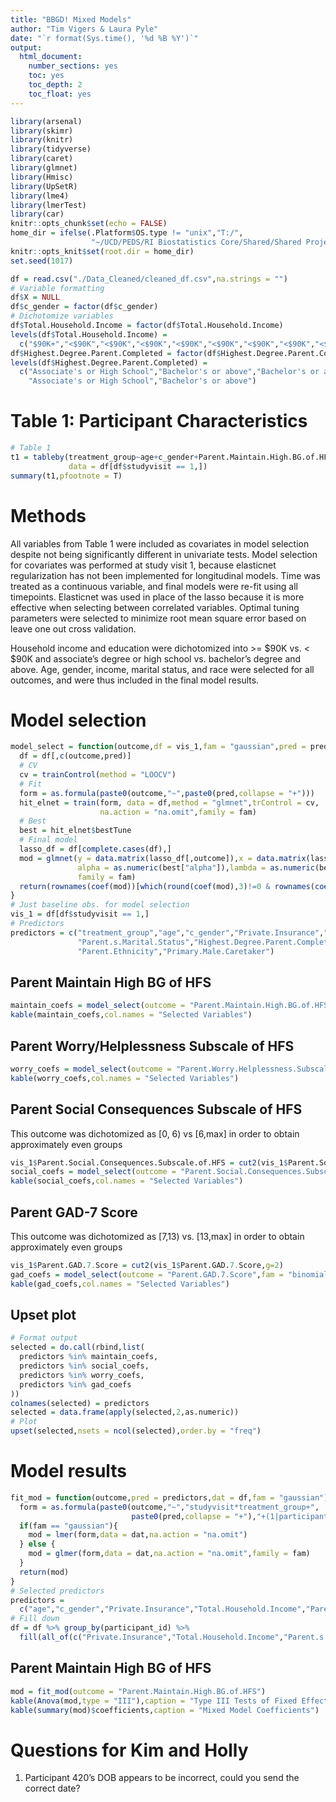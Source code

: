 ```yaml
---
title: "BBGD! Mixed Models"
author: "Tim Vigers & Laura Pyle"
date: "`r format(Sys.time(), '%d %B %Y')`"
output:
  html_document:
    number_sections: yes
    toc: yes
    toc_depth: 2
    toc_float: yes
---
```


```r
library(arsenal)
library(skimr)
library(knitr)
library(tidyverse)
library(caret)
library(glmnet)
library(Hmisc)
library(UpSetR)
library(lme4)
library(lmerTest)
library(car)
knitr::opts_chunk$set(echo = FALSE)
home_dir = ifelse(.Platform$OS.type != "unix","T:/",
                  "~/UCD/PEDS/RI Biostatistics Core/Shared/Shared Projects/Laura/BDC/Projects/Kim Driscoll/Bring BG Down/")
knitr::opts_knit$set(root.dir = home_dir)
set.seed(1017)
```

```r
df = read.csv("./Data_Cleaned/cleaned_df.csv",na.strings = "")
# Variable formatting
df$X = NULL
df$c_gender = factor(df$c_gender)
# Dichotomize variables
df$Total.Household.Income = factor(df$Total.Household.Income)
levels(df$Total.Household.Income) = 
  c("$90K+","<$90K","<$90K","<$90K","<$90K","<$90K","<$90K","<$90K","<$90K","$90K+","<$90K")
df$Highest.Degree.Parent.Completed = factor(df$Highest.Degree.Parent.Completed)
levels(df$Highest.Degree.Parent.Completed) = 
  c("Associate's or High School","Bachelor's or above","Bachelor's or above",
    "Associate's or High School","Bachelor's or above")
```

# Table 1: Participant Characteristics

```r
# Table 1
t1 = tableby(treatment_group~age+c_gender+Parent.Maintain.High.BG.of.HFS+Parent.Worry.Helplessness.Subscale.of.HFS+Parent.Social.Consequences.Subscale.of.HFS+Parent.GAD.7.Score+Private.Insurance+fe(Total.Household.Income)+fe(Parent.s.Marital.Status)+fe(Highest.Degree.Parent.Completed)+fe(Parent.Race)+fe(Parent.Ethnicity)+fe(Primary.Male.Caretaker),
             data = df[df$studyvisit == 1,])
summary(t1,pfootnote = T)
```

# Methods

All variables from Table 1 were included as covariates in model selection despite not being significantly different in univariate tests. Model selection for covariates was performed at study visit 1, because elasticnet regularization has not been implemented for longitudinal models. Time was treated as a continuous variable, and final models were re-fit using all timepoints. Elasticnet was used in place of the lasso because it is more effective when selecting between correlated variables. Optimal tuning parameters were selected to minimize root mean square error based on leave one out cross validation.

Household income and education were dichotomized into >= \$90K vs. < $90K and associate's degree or high school vs. bachelor's degree and above. Age, gender, income, marital status, and race were selected for all outcomes, and were thus included in the final model results.

# Model selection

```r
model_select = function(outcome,df = vis_1,fam = "gaussian",pred = predictors){
  df = df[,c(outcome,pred)]
  # CV
  cv = trainControl(method = "LOOCV")
  # Fit
  form = as.formula(paste0(outcome,"~",paste0(pred,collapse = "+")))
  hit_elnet = train(form, data = df,method = "glmnet",trControl = cv,
                    na.action = "na.omit",family = fam)
  # Best
  best = hit_elnet$bestTune
  # Final model 
  lasso_df = df[complete.cases(df),]
  mod = glmnet(y = data.matrix(lasso_df[,outcome]),x = data.matrix(lasso_df[,pred]),
               alpha = as.numeric(best["alpha"]),lambda = as.numeric(best["lambda"]),
               family = fam)
  return(rownames(coef(mod))[which(round(coef(mod),3)!=0 & rownames(coef(mod)) != "(Intercept)")])
}
# Just baseline obs. for model selection
vis_1 = df[df$studyvisit == 1,]
# Predictors
predictors = c("treatment_group","age","c_gender","Private.Insurance","Total.Household.Income",
               "Parent.s.Marital.Status","Highest.Degree.Parent.Completed","Parent.Race",
               "Parent.Ethnicity","Primary.Male.Caretaker")
```

## Parent Maintain High BG of HFS

```r
maintain_coefs = model_select(outcome = "Parent.Maintain.High.BG.of.HFS")
kable(maintain_coefs,col.names = "Selected Variables")
```

## Parent Worry/Helplessness Subscale of HFS

```r
worry_coefs = model_select(outcome = "Parent.Worry.Helplessness.Subscale.of.HFS")
kable(worry_coefs,col.names = "Selected Variables")
```

## Parent Social Consequences Subscale of HFS

This outcome was dichotomized as [0, 6) vs [6,max] in order to obtain approximately even groups

```r
vis_1$Parent.Social.Consequences.Subscale.of.HFS = cut2(vis_1$Parent.Social.Consequences.Subscale.of.HFS,g=2)
social_coefs = model_select(outcome = "Parent.Social.Consequences.Subscale.of.HFS",fam = "binomial")
kable(social_coefs,col.names = "Selected Variables")
```

## Parent GAD-7 Score

This outcome was dichotomized as [7,13) vs. [13,max] in order to obtain approximately even groups

```r
vis_1$Parent.GAD.7.Score = cut2(vis_1$Parent.GAD.7.Score,g=2)
gad_coefs = model_select(outcome = "Parent.GAD.7.Score",fam = "binomial")
kable(gad_coefs,col.names = "Selected Variables")
```

## Upset plot

```r
# Format output
selected = do.call(rbind,list(
  predictors %in% maintain_coefs,
  predictors %in% social_coefs,
  predictors %in% worry_coefs,
  predictors %in% gad_coefs
))
colnames(selected) = predictors
selected = data.frame(apply(selected,2,as.numeric))
# Plot
upset(selected,nsets = ncol(selected),order.by = "freq")
```

# Model results

```r
fit_mod = function(outcome,pred = predictors,dat = df,fam = "gaussian"){
  form = as.formula(paste0(outcome,"~","studyvisit*treatment_group+",
                           paste0(pred,collapse = "+"),"+(1|participant_id)"))
  if(fam == "gaussian"){
    mod = lmer(form,data = dat,na.action = "na.omit")
  } else {
    mod = glmer(form,data = dat,na.action = "na.omit",family = fam)
  }
  return(mod)
}
# Selected predictors
predictors = 
  c("age","c_gender","Private.Insurance","Total.Household.Income","Parent.s.Marital.Status","Parent.Race")
# Fill down
df = df %>% group_by(participant_id) %>% 
  fill(all_of(c("Private.Insurance","Total.Household.Income","Parent.s.Marital.Status","Parent.Race")))
```

## Parent Maintain High BG of HFS

```r
mod = fit_mod(outcome = "Parent.Maintain.High.BG.of.HFS")
kable(Anova(mod,type = "III"),caption = "Type III Tests of Fixed Effects")
kable(summary(mod)$coefficients,caption = "Mixed Model Coefficients")
```

# Questions for Kim and Holly
 1. Participant 420's DOB appears to be incorrect, could you send the correct date?